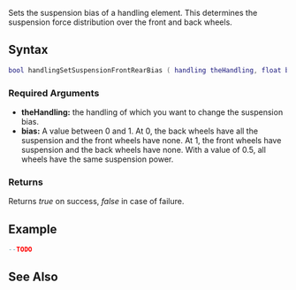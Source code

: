 
{{Server function}}
Sets the suspension bias of a handling element. This determines the suspension force distribution over the front and back wheels.

==Syntax==
<syntaxhighlight lang="lua">
bool handlingSetSuspensionFrontRearBias ( handling theHandling, float bias )
</syntaxhighlight>

===Required Arguments===
*'''theHandling:''' the handling of which you want to change the suspension bias.
*'''bias:''' A value between 0 and 1. At 0, the back wheels have all the suspension and the front wheels have none. At 1, the front wheels have suspension and the back wheels have none. With a value of 0.5, all wheels have the same suspension power.

===Returns===
Returns ''true'' on success, ''false'' in case of failure.

==Example==
<syntaxhighlight lang="lua">
--TODO
</syntaxhighlight>

==See Also==
{{Handling_functions}}